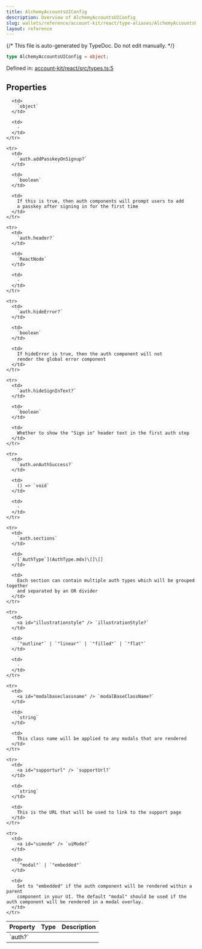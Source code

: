 ```yaml
---
title: AlchemyAccountsUIConfig
description: Overview of AlchemyAccountsUIConfig
slug: wallets/reference/account-kit/react/type-aliases/AlchemyAccountsUIConfig
layout: reference
---
```


{/* This file is auto-generated by TypeDoc. Do not edit manually. */}

```ts
type AlchemyAccountsUIConfig = object;
```

Defined in: [account-kit/react/src/types.ts:5](https://github.com/alchemyplatform/aa-sdk/blob/dc58c113ff1eeb06d4b3f76c505cbbaad47db8fc/account-kit/react/src/types.ts#L5)

## Properties

<table>
  <thead>
    <tr>
      <th align="left">Property</th>
      <th align="left">Type</th>
      <th align="left">Description</th>
    </tr>
  </thead>

  <tbody>
    <tr>
      <td>
        <a id="auth" /> `auth?`
      </td>

      <td>
        `object`
      </td>

      <td>
        ‐
      </td>
    </tr>

    <tr>
      <td>
        `auth.addPasskeyOnSignup?`
      </td>

      <td>
        `boolean`
      </td>

      <td>
        If this is true, then auth components will prompt users to add
        a passkey after signing in for the first time
      </td>
    </tr>

    <tr>
      <td>
        `auth.header?`
      </td>

      <td>
        `ReactNode`
      </td>

      <td>
        ‐
      </td>
    </tr>

    <tr>
      <td>
        `auth.hideError?`
      </td>

      <td>
        `boolean`
      </td>

      <td>
        If hideError is true, then the auth component will not
        render the global error component
      </td>
    </tr>

    <tr>
      <td>
        `auth.hideSignInText?`
      </td>

      <td>
        `boolean`
      </td>

      <td>
        Whether to show the "Sign in" header text in the first auth step
      </td>
    </tr>

    <tr>
      <td>
        `auth.onAuthSuccess?`
      </td>

      <td>
        () => `void`
      </td>

      <td>
        ‐
      </td>
    </tr>

    <tr>
      <td>
        `auth.sections`
      </td>

      <td>
        [`AuthType`](AuthType.mdx)\[]\[]
      </td>

      <td>
        Each section can contain multiple auth types which will be grouped together
        and separated by an OR divider
      </td>
    </tr>

    <tr>
      <td>
        <a id="illustrationstyle" /> `illustrationStyle?`
      </td>

      <td>
        `"outline"` | `"linear"` | `"filled"` | `"flat"`
      </td>

      <td>
        ‐
      </td>
    </tr>

    <tr>
      <td>
        <a id="modalbaseclassname" /> `modalBaseClassName?`
      </td>

      <td>
        `string`
      </td>

      <td>
        This class name will be applied to any modals that are rendered
      </td>
    </tr>

    <tr>
      <td>
        <a id="supporturl" /> `supportUrl?`
      </td>

      <td>
        `string`
      </td>

      <td>
        This is the URL that will be used to link to the support page
      </td>
    </tr>

    <tr>
      <td>
        <a id="uimode" /> `uiMode?`
      </td>

      <td>
        `"modal"` | `"embedded"`
      </td>

      <td>
        Set to "embedded" if the auth component will be rendered within a parent
        component in your UI. The default "modal" should be used if the auth component will be rendered in a modal overlay.
      </td>
    </tr>

  </tbody>
</table>
